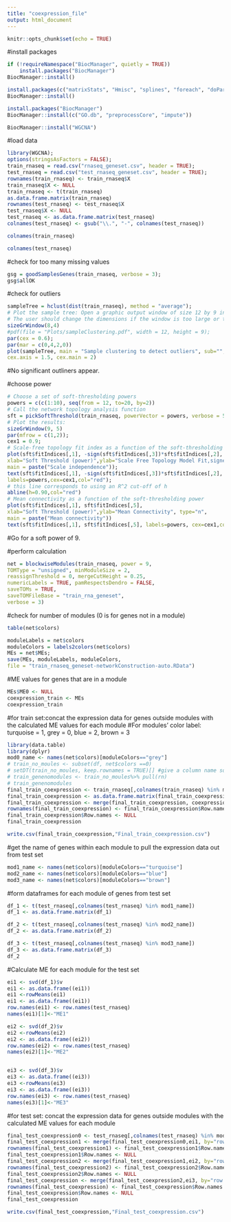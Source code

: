```yaml
---
title: "coexpression_file"
output: html_document
---
```


```r
knitr::opts_chunk$set(echo = TRUE)
```

#install packages

```r
if (!requireNamespace("BiocManager", quietly = TRUE))
    install.packages("BiocManager")
BiocManager::install()
```

```r
install.packages(c("matrixStats", "Hmisc", "splines", "foreach", "doParallel", "fastcluster", "dynamicTreeCut", "survival"))
BiocManager::install()

```
```r
install.packages("BiocManager")
BiocManager::install(c("GO.db", "preprocessCore", "impute"))
```

```r
BiocManager::install("WGCNA")
```

#load data

```r
library(WGCNA);
options(stringsAsFactors = FALSE);
train_rnaseq = read.csv("rnaseq_geneset.csv", header = TRUE);
test_rnaseq = read.csv("test_rnaseq_geneset.csv", header = TRUE);
rownames(train_rnaseq) <- train_rnaseq$X
train_rnaseq$X <- NULL 
train_rnaseq <- t(train_rnaseq)
as.data.frame.matrix(train_rnaseq)
rownames(test_rnaseq) <- test_rnaseq$X
test_rnaseq$X <- NULL
test_rnaseq <- as.data.frame.matrix(test_rnaseq)
colnames(test_rnaseq) <- gsub("\\.", "-", colnames(test_rnaseq))

```
```r
colnames(train_rnaseq)
```

```r
colnames(test_rnaseq)

```


#check for too many missing values

```r
gsg = goodSamplesGenes(train_rnaseq, verbose = 3);
gsg$allOK
```

#check for outliers
```r
sampleTree = hclust(dist(train_rnaseq), method = "average");
# Plot the sample tree: Open a graphic output window of size 12 by 9 inches
# The user should change the dimensions if the window is too large or too small.
sizeGrWindow(8,4)
#pdf(file = "Plots/sampleClustering.pdf", width = 12, height = 9);
par(cex = 0.6);
par(mar = c(0,4,2,0))
plot(sampleTree, main = "Sample clustering to detect outliers", sub="", xlab="", cex.lab = 1.5,
cex.axis = 1.5, cex.main = 2)
```
#No significant outliners appear. 

#choose power

```r
# Choose a set of soft-thresholding powers
powers = c(c(1:10), seq(from = 12, to=20, by=2))
# Call the network topology analysis function
sft = pickSoftThreshold(train_rnaseq, powerVector = powers, verbose = 5)
# Plot the results:
sizeGrWindow(9, 5)
par(mfrow = c(1,2));
cex1 = 0.9;
# Scale-free topology fit index as a function of the soft-thresholding power
plot(sft$fitIndices[,1], -sign(sft$fitIndices[,3])*sft$fitIndices[,2],
xlab="Soft Threshold (power)",ylab="Scale Free Topology Model Fit,signed R^2",type="n",
main = paste("Scale independence"));
text(sft$fitIndices[,1], -sign(sft$fitIndices[,3])*sft$fitIndices[,2],
labels=powers,cex=cex1,col="red");
# this line corresponds to using an R^2 cut-off of h
abline(h=0.90,col="red")
# Mean connectivity as a function of the soft-thresholding power
plot(sft$fitIndices[,1], sft$fitIndices[,5],
xlab="Soft Threshold (power)",ylab="Mean Connectivity", type="n",
main = paste("Mean connectivity"))
text(sft$fitIndices[,1], sft$fitIndices[,5], labels=powers, cex=cex1,col="red")
```
#Go for a soft power of 9.

#perform calculation
```r
net = blockwiseModules(train_rnaseq, power = 9,
TOMType = "unsigned", minModuleSize = 2,
reassignThreshold = 0, mergeCutHeight = 0.25,
numericLabels = TRUE, pamRespectsDendro = FALSE,
saveTOMs = TRUE,
saveTOMFileBase = "train_rna_geneset",
verbose = 3)
```

#check for number of modules (0 is for genes not in a module)
```r
table(net$colors)
```

```r
moduleLabels = net$colors
moduleColors = labels2colors(net$colors)
MEs = net$MEs;
save(MEs, moduleLabels, moduleColors,
file = "train_rnaseq_geneset-networkConstruction-auto.RData")
```

#ME values for genes that are in a module
```r
MEs$ME0 <- NULL
coexpression_train <- MEs
coexpression_train
```

#for train set:concat the expression data for genes outside modules with the calculated ME values for each module
#For modules' color label: turquoise = 1, grey = 0, blue = 2, brown = 3
```r
library(data.table)
library(dplyr)
mod0_name <- names(net$colors)[moduleColors=="grey"]
# train_no_moules <- subset(df, net$colors ==0)
# setDT(train_no_moules, keep.rownames = TRUE)[] #give a column name so can pull name out 
# train_genenomodules <- train_no_moules%>% pull(rn)
# train_genenomodules
final_train_coexpression <- train_rnaseq[,colnames(train_rnaseq) %in% mod0_name]
final_train_coexpression <- as.data.frame.matrix(final_train_coexpression)
final_train_coexpression <- merge(final_train_coexpression, coexpression_train, by="row.names")
rownames(final_train_coexpression) <- final_train_coexpression$Row.names
final_train_coexpression$Row.names <- NULL
final_train_coexpression
```

```r
write.csv(final_train_coexpression,"Final_train_coexpression.csv")
```



#get the name of genes within each module to pull the expression data out from test set

```r
mod1_name <- names(net$colors)[moduleColors=="turquoise"]
mod2_name <- names(net$colors)[moduleColors=="blue"]
mod3_name <- names(net$colors)[moduleColors=="brown"]
```

#form dataframes for each module of genes from test set
```r
df_1 <- t(test_rnaseq[,colnames(test_rnaseq) %in% mod1_name])
df_1 <- as.data.frame.matrix(df_1)

df_2 <- t(test_rnaseq[,colnames(test_rnaseq) %in% mod2_name])
df_2 <- as.data.frame.matrix(df_2)

df_3 <- t(test_rnaseq[,colnames(test_rnaseq) %in% mod3_name])
df_3 <- as.data.frame.matrix(df_3)
df_2

```

#Calculate ME for each module for the test set



```r
ei1 <- svd(df_1)$v
ei1 <- as.data.frame((ei1))
ei1 <-rowMeans(ei1)
ei1 <- as.data.frame((ei1))
row.names(ei1) <- row.names(test_rnaseq)
names(ei1)[1]<-"ME1"

ei2 <- svd(df_2)$v
ei2 <-rowMeans(ei2)
ei2 <- as.data.frame((ei2))
row.names(ei2) <- row.names(test_rnaseq)
names(ei2)[1]<-"ME2"


ei3 <- svd(df_3)$v
ei3 <- as.data.frame((ei3))
ei3 <-rowMeans(ei3)
ei3 <- as.data.frame((ei3))
row.names(ei3) <- row.names(test_rnaseq)
names(ei3)[1]<-"ME3"
```

#for test set: concat the expression data for genes outside modules with the calculated ME values for each module
```r
final_test_coexpression0 <- test_rnaseq[,colnames(test_rnaseq) %in% mod0_name]
final_test_coexpression1 <- merge(final_test_coexpression0,ei1, by="row.names")
rownames(final_test_coexpression1) <- final_test_coexpression1$Row.names
final_test_coexpression1$Row.names <- NULL
final_test_coexpression2 <- merge(final_test_coexpression1,ei2, by="row.names")
rownames(final_test_coexpression2) <- final_test_coexpression2$Row.names
final_test_coexpression2$Row.names <- NULL
final_test_coexpression <- merge(final_test_coexpression2,ei3, by="row.names")
rownames(final_test_coexpression) <- final_test_coexpression$Row.names
final_test_coexpression$Row.names <- NULL
final_test_coexpression

```

```r
write.csv(final_test_coexpression,"Final_test_coexpression.csv")
```




